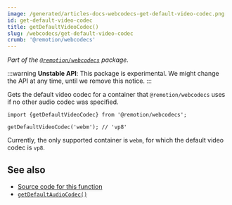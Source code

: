 ```yaml
---
image: /generated/articles-docs-webcodecs-get-default-video-codec.png
id: get-default-video-codec
title: getDefaultVideoCodec()
slug: /webcodecs/get-default-video-codec
crumb: '@remotion/webcodecs'
---
```


_Part of the [`@remotion/webcodecs`](/docs/webcodecs) package._

:::warning
**Unstable API**: This package is experimental. We might change the API at any time, until we remove this notice.
:::

Gets the default video codec for a container that `@remotion/webcodecs` uses if no other audio codec was specified.

```tsx twoslash title="Get the default video codec for a container"
import {getDefaultVideoCodec} from '@remotion/webcodecs';

getDefaultVideoCodec('webm'); // 'vp8'
```

Currently, the only supported container is `webm`, for which the default video codec is `vp8`.

## See also

- [Source code for this function](https://github.com/remotion-dev/remotion/blob/main/packages/webcodecs/src/get-default-video-codec.ts)
- [`getDefaultAudioCodec()`](/docs/webcodecs/get-default-audio-codec)
